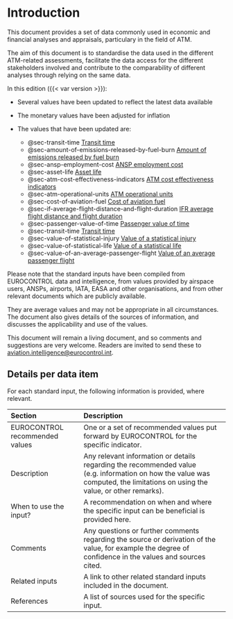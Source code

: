 # Introduction {.unnumbered}

This document provides a set of data commonly used in economic and financial analyses and appraisals, particulary in the field of ATM.

The aim of this document is to standardise the data used in the different ATM-related assessments, facilitate the data access for the different stakeholders involved and contribute to the comparability of different analyses through relying on the same data.

In this edition ({{< var version >}}):

- Several values have been updated to reflect the latest data available

- The monetary values have been adjusted for inflation

-   The values that have been updated are:
    -   @sec-transit-time [Transit time](#sec-transit-time)
    -   @sec-amount-of-emissions-released-by-fuel-burn [Amount of emissions released by fuel burn](#sec-amount-of-emissions-released-by-fuel-burn)
    -   @sec-ansp-employment-cost [ANSP employment cost](#sec-ansp-employment-cost)
    -   @sec-asset-life [Asset life](#sec-asset-life)
    -   @sec-atm-cost-effectiveness-indicators [ATM cost effectiveness indicators](#sec-atm-cost-effectiveness-indicators)
    -   @sec-atm-operational-units [ATM operational units](#sec-atm-operational-units)
    -   @sec-cost-of-aviation-fuel [Cost of aviation fuel](#sec-cost-of-aviation-fuel)
    -   @sec-if-average-flight-distance-and-flight-duration [IFR average flight distance and flight duration](sec-if-average-flight-distance-and-flight-duration)
    -   @sec-passenger-value-of-time [Passenger value of time](#sec-passenger-value-of-time)
    -   @sec-transit-time [Transit time](#sec-transit-time)
    -   @sec-value-of-statistical-injury [Value of a statistical injury](sec-value-of-statistical-injury)
    -   @sec-value-of-statistical-life [Value of a statistical life](sec-value-of-statistical-life)
    -   @sec-value-of-an-average-passenger-flight [Value of an average passenger flight](#sec-value-of-an-average-passenger-flight)

Please note that the standard inputs have been compiled from EUROCONTROL data and intelligence, from values provided by airspace users, ANSPs, airports, IATA, EASA and other organisations, and from other relevant documents which are publicly available.

They are average values and may not be appropriate in all circumstances. The document also gives details of the sources of information, and discusses the applicability and use of the values.

This document will remain a living document, and so comments and suggestions are very welcome. Readers are invited to send these to [aviation.intelligence\@eurocontrol.int](mailto:aviation.intelligence@eurocontrol.int).

## Details per data item {.unlisted .unnumbered}

For each standard input, the following information is provided, where relevant.

| Section                        | Description                                                                                                                                                                 |
|:-----------------------|:-----------------------------------------------|
| EUROCONTROL recommended values | One or a set of recommended values put forward by EUROCONTROL for the specific indicator.                                                                                   |
| Description                    | Any relevant information or details regarding the recommended value (e.g. information on how the value was computed, the limitations on using the value, or other remarks). |
| When to use the input?         | A recommendation on when and where the specific input can be beneficial is provided here.                                                                                   |
| Comments                       | Any questions or further comments regarding the source or derivation of the value, for example the degree of confidence in the values and sources cited.                    |
| Related inputs                 | A link to other related standard inputs included in the document.                                                                                                           |
| References                     | A list of sources used for the specific input.                                                                                                                              |
